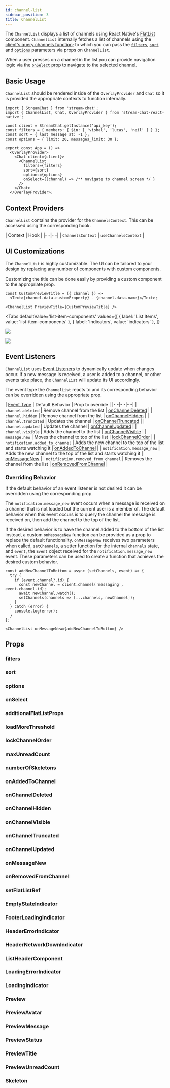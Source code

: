 ```yaml
---
id: channel-list
sidebar_position: 3
title: ChannelList
---
```




The `ChannelList` displays a list of channels using React Native's [FlatList](https://reactnative.dev/docs/flatlist) component.
`ChannelList` internally fetches a list of channels using the [client's query channels function](https://getstream.io/chat/docs/javascript/query_channels/?language=javascript); to which you can pass the [`filters`](#filters), [`sort`](#sort) and [`options`](#options) parameters via props on `ChannelList`.

When a user presses on a channel in the list you can provide navigation logic via the [`onSelect`](#onselect) prop to navigate to the selected channel.

## Basic Usage

`ChannelList` should be rendered inside of the `OverlayProvider` and `Chat` so it is provided the appropriate contexts to function internally.

```tsx {5-7,12-17}
import { StreamChat } from 'stream-chat'; 
import { ChannelList, Chat, OverlayProvider } from 'stream-chat-react-native';

const client = StreamChat.getInstance('api_key');
const filters = { members: { $in: [ 'vishal', 'lucas', 'neil' ] } };
const sort = { last_message_at: -1 };
const options = { limit: 20, messages_limit: 30 };

export const App = () =>
  <OverlayProvider>
    <Chat client={client}>
      <ChannelList
        filters={filters}
        sort={sort}
        options={options}
        onSelect={(channel) => /** navigate to channel screen */ }
      />
    </Chat>
  </OverlayProvider>;
```

## Context Providers

`ChannelList` contains the provider for the `ChannelsContext`.
This can be accessed using the corresponding hook.

| Context | Hook |
|- -|- -|
| `ChannelsContext` | `useChannelsContext` |

## UI Customizations

The `ChannelList` is highly customizable.
The UI can be tailored to your design by replacing any number of components with custom components.

Customizing the title can be done easily by providing a custom component to the appropriate prop.

```tsx
const CustomPreviewTitle = ({ channel }) =>
  <Text>{channel.data.customProperty} - {channel.data.name}</Text>;

<ChannelList PreviewTitle={CustomPreviewTitle} />
```

<Tabs
  defaultValue='list-item-components'
  values={[
    { label: 'List Items', value: 'list-item-components' },
    { label: 'Indicators', value: 'indicators' },
  ]}
>
<TabItem value='list-item-components'>

![](../assets/api-references/components/channel-list/visual_guide_1.png)

</TabItem>
<TabItem value='indicators'>

![](../assets/api-references/components/channel-list/visual_guide_2.png)

</TabItem>
</Tabs>

## Event Listeners

`ChannelList` uses [Event Listeners](https://getstream.io/chat/docs/javascript/event_listening/?language=javascript) to dynamically update when changes occur.
If a new message is received, a user is added to a channel, or other events take place, the `ChannelList` will update its UI accordingly.

The event type the `ChannelList` reacts to and its corresponding behavior can be overridden using the appropriate prop.

| [Event Type](https://getstream.io/chat/docs/javascript/event_object/?language=javascript) | Default Behavior | Prop to override |
|- -|- -|- -|
| `channel.deleted` | Remove channel from the list | [onChannelDeleted](#onchanneldeleted) |
| `channel.hidden` | Remove channel from the list | [onChannelHidden](#onchannelhidden) |
| `channel.truncated` | Updates the channel | [onChannelTruncated](#onchanneltruncated) |
| `channel.updated` | Updates the channel | [onChannelUpdated](#onchannelupdated) |
| `channel.visible` | Adds the channel to the list | [onChannelVisible](#onchannelvisible) |
| `message.new` | Moves the channel to top of the list | [lockChannelOrder](#lockchannelorder) |
| `notification.added_to_channel` | Adds the new channel to the top of the list and starts watching it | [onAddedToChannel](#onaddedtochannel) |
| `notification.message_new` | Adds the new channel to the top of the list and starts watching it | [onMessageNew](#onmessagenew) |
| `notification.removed_from_channel` | Removes the channel from the list | [onRemovedFromChannel](#onremovedfromchannel) |

### Overriding Behavior

If the default behavior of an event listener is not desired it can be overridden using the corresponding prop.

The `notification.message_new` event occurs when a message is received on a channel that is not loaded but the current user is a member of.
The default behavior when this event occurs is to query the channel the message is received on, then add the channel to the top of the list.

If the desired behavior is to have the channel added to the bottom of the list instead, a custom `onMessageNew` function can be provided as a prop to replace the default functionality.
`onMessageNew` receives two parameters when called, `setChannels`, a setter function for the internal `channels` state, and `event`, the `Event` object received for the `notification.message_new` event.
These parameters can be used to create a function that achieves the desired custom behavior.

```tsx
const addNewChannelToBottom = async (setChannels, event) => {
  try {
    if (event.channel?.id) {
      const newChannel = client.channel('messaging', event.channel.id);
      await newChannel.watch();
      setChannels(channels => [...channels, newChannel]);
    }
  } catch (error) {
    console.log(error);
  }
};

<ChannelList onMessageNew={addNewChannelToBottom} />
```

## Props

### filters

<Filters />

### sort

<Sort />

### options

<Options />

### onSelect

<OnSelect />

### additionalFlatListProps

<AdditionalFlatListProps />

### loadMoreThreshold

<LoadMoreThreshold />

### lockChannelOrder

<LockChannelOrder />

### maxUnreadCount

<MaxUnreadCount />

### numberOfSkeletons

<NumberOfSkeletons />

### onAddedToChannel

<OnAddedToChannel />

### onChannelDeleted

<OnChannelDeleted />

### onChannelHidden

<OnChannelHidden />

### onChannelVisible

<OnChannelVisible />

### onChannelTruncated

<OnChannelTruncated />

### onChannelUpdated

<OnChannelUpdated />

### onMessageNew

<OnMessageNew />

### onRemovedFromChannel

<OnRemovedFromChannel />

### setFlatListRef

<SetFlatListRef />

### EmptyStateIndicator

<EmptyStateIndicator />

### FooterLoadingIndicator

<FooterLoadingIndicator />

### HeaderErrorIndicator

<HeaderErrorIndicator />

### HeaderNetworkDownIndicator

<HeaderNetworkDownIndicator />

### ListHeaderComponent

<ListHeaderComponent />

### LoadingErrorIndicator

<LoadingErrorIndicator />

### LoadingIndicator

<LoadingIndicator />

### Preview

<Preview />

### PreviewAvatar

<PreviewAvatar />

### PreviewMessage

<PreviewMessage />

### PreviewStatus

<PreviewStatus />

### PreviewTitle

<PreviewTitle />

### PreviewUnreadCount

<PreviewUnreadCount />

### Skeleton

<Skeleton />
